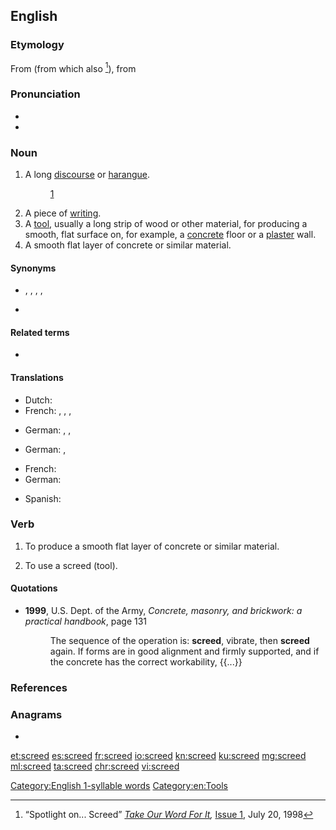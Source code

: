 ==English==

===Etymology===
From {{etyl|enm|en}} {{m|enm|screde||fragment, strip of cloth}} (from which also {{m|en|shred}}<ref name="tow">“Spotlight on... Screed” ''[http://www.takeourword.com/ Take Our Word For It],'' [http://www.takeourword.com/Issue001.html Issue 1], July 20, 1998</ref>), from {{etyl|ang|en}} {{m|ang|scrēade}}

===Pronunciation===
* {{IPA|/skɹiːd/|lang=en}}
* {{rhymes|iːd|lang=en}}
{{rfap|lang=en}}
 [[Category:English 1-syllable words]]
[[Category:en:Tools]]

===Noun===
{{en-noun}}

# A long [[discourse]] or [[harangue]].
#:{{ux|en|One of the more regular correspondents to the club was an Everton fan, who’d send in an abusive '''screed''' each time Albion were due to play on Merseyside. He directed this at Atkinson, urging him not to select his “monkeys” for the game.}} [http://www.theguardian.com/football/2014/jul/25/west-brom-three-degrees-book-extract]
# A piece of [[writing]].
# A [[tool]], usually a long strip of wood or other material, for producing a smooth, flat surface on, for example, a [[concrete]] floor or a [[plaster]] wall.
# A smooth flat layer of concrete or similar material.

====Synonyms====
* {{sense|impassioned and angry discourse}} {{l|en|diatribe}}, {{l|en|harangue}}, {{l|en|polemic}}, {{l|en|rant}}, {{l|en|tirade}}
* {{sense|smooth flat layer of concrete or similar material}} {{l|en|slab}}

====Related terms====
* {{l|en|shred}}

====Translations====
{{trans-top|written harangue}}
* Dutch: {{t|nl|llitanie|f}}
* French: {{t+|fr|litanie|f}}, {{t+|fr|tirade|f}}, {{t+|fr|harangue|f}}, {{t+|fr|diatribe|f}}
{{trans-mid}}
* German: {{t+|de|Tirade|f}}, {{t+|de|Schmähschrift|f}}, {{t+|de|Pamphlet|n}}
{{trans-bottom}}

{{trans-top|tool to smoothen still wet surface}}
* German: {{t|de|Abziehlatte|f}}, {{t+|de|Kartätsche|f}}
{{trans-mid}}
{{trans-bottom}}

{{trans-top|smooth flat layer of concrete or similar material}}
* French: {{t+|fr|chape|f}}
* German: {{t+|de|Estrich|m}}
{{trans-mid}}
* Spanish: {{t+|es|losa|f}}
{{trans-bottom}}

===Verb===
{{en-verb}}

# {{lb|en|construction|masonry}} To produce a smooth flat layer of concrete or similar material.
# {{lb|en|construction|masonry}} To use a screed (tool).

====Quotations====
* '''1999''', U.S. Dept. of the Army, ''Concrete, masonry, and brickwork: a practical handbook'', page 131
*: The sequence of the operation is: '''screed''', vibrate, then '''screed''' again. If forms are in good alignment and firmly supported, and if the concrete has the correct workability, {{...}}

===References===
<references/>

===Anagrams===
* {{l|en|creeds}}

[[et:screed]]
[[es:screed]]
[[fr:screed]]
[[io:screed]]
[[kn:screed]]
[[ku:screed]]
[[mg:screed]]
[[ml:screed]]
[[ta:screed]]
[[chr:screed]]
[[vi:screed]]